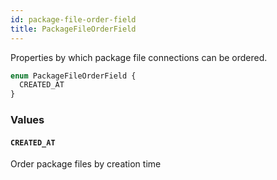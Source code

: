 ```yaml
---
id: package-file-order-field
title: PackageFileOrderField
---
```


Properties by which package file connections can be ordered.

```graphql
enum PackageFileOrderField {
  CREATED_AT
}
```

### Values

#### `CREATED_AT`

Order package files by creation time
